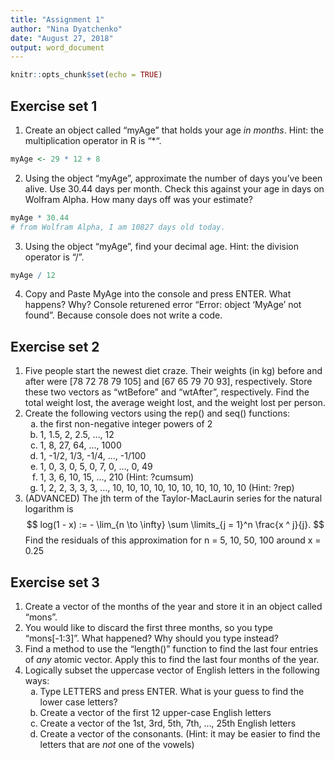 ```yaml
---
title: "Assignment 1"
author: "Nina Dyatchenko"
date: "August 27, 2018"
output: word_document
---
```


```r
knitr::opts_chunk$set(echo = TRUE)
```

## Exercise set 1


1. Create an object called "myAge" that holds your age *in months*. Hint: the
   multiplication operator in R is "*".
```r
myAge <- 29 * 12 + 8
```
2. Using the object "myAge", approximate the number of days you've been alive.
   Use 30.44 days per month. Check this against your age in days on Wolfram
   Alpha. How many days off was your estimate?
```r
myAge * 30.44
# from Wolfram Alpha, I am 10827 days old today.
```
3. Using the object "myAge", find your decimal age. Hint: the division
   operator is "/".
```r
myAge / 12
```
4. Copy and Paste MyAge into the console and press ENTER. What happens? Why?
Console returened error "Error: object 'MyAge' not found". Because console does not write a code.

## Exercise set 2


1. Five people start the newest diet craze. Their weights (in kg) before and
   after were [78 72 78 79 105] and [67 65 79 70 93], respectively. Store
   these two vectors as "wtBefore" and "wtAfter", respectively. Find the total
   weight lost, the average weight lost, and the weight lost per person.
2. Create the following vectors using the rep() and seq() functions:
   a) the first non-negative integer powers of 2
   b) 1, 1.5, 2, 2.5, ..., 12
   c) 1, 8, 27, 64, ..., 1000
   d) 1, -1/2, 1/3, -1/4, ..., -1/100
   e) 1, 0, 3, 0, 5, 0, 7, 0, ..., 0, 49
   f) 1, 3, 6, 10, 15, ..., 210 (Hint: ?cumsum)
   g) 1, 2, 2, 3, 3, 3, ..., 10, 10, 10, 10, 10, 10, 10, 10, 10, 10 (Hint: ?rep)
3. (ADVANCED) The jth term of the Taylor-MacLaurin series for the natural
   logarithm is
   $$
   log(1 - x) := - \lim_{n \to \infty} \sum \limits_{j = 1}^n \frac{x ^ j}{j}.
   $$
   Find the residuals of this approximation for n = 5, 10, 50, 100 around x =
   0.25
   
## Exercise set 3


1. Create a vector of the months of the year and store it in an object called
   "mons".
2. You would like to discard the first three months, so you type "mons[-1:3]".
   What happened? Why should you type instead?
3. Find a method to use the "length()" function to find the last four entries
   of *any* atomic vector. Apply this to find the last four months of the
   year.
4. Logically subset the uppercase vector of English letters in the following
   ways:
   a) Type LETTERS and press ENTER. What is your guess to find the lower case
      letters?
   b) Create a vector of the first 12 upper-case English letters
   c) Create a vector of the 1st, 3rd, 5th, 7th, ..., 25th English letters
   d) Create a vector of the consonants. (Hint: it may be easier to find the
      letters that are *not* one of the vowels)